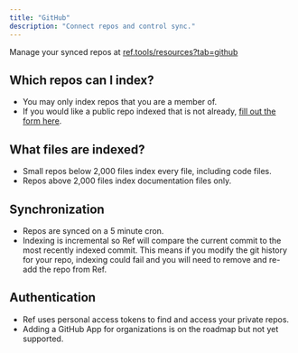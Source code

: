 ```yaml
---
title: "GitHub"
description: "Connect repos and control sync."
---
```


Manage your synced repos at [ref.tools/resources?tab=github](https://ref.tools/resources?tab=github)

## Which repos can I index?

- You may only index repos that you are a member of. 
- If you would like a public repo indexed that is not already, [fill out the form here](https://tally.so/r/nrvBY2).

## What files are indexed?

- Small repos below 2,000 files index every file, including code files.
- Repos above 2,000 files index documentation files only.

## Synchronization

- Repos are synced on a 5 minute cron.
- Indexing is incremental so Ref will compare the current commit to the most recently indexed commit. This means if you modify the git history for your repo, indexing could fail and you will need to remove and re-add the repo from Ref.

## Authentication

- Ref uses personal access tokens to find and access your private repos. 
- Adding a GitHub App for organizations is on the roadmap but not yet supported.
